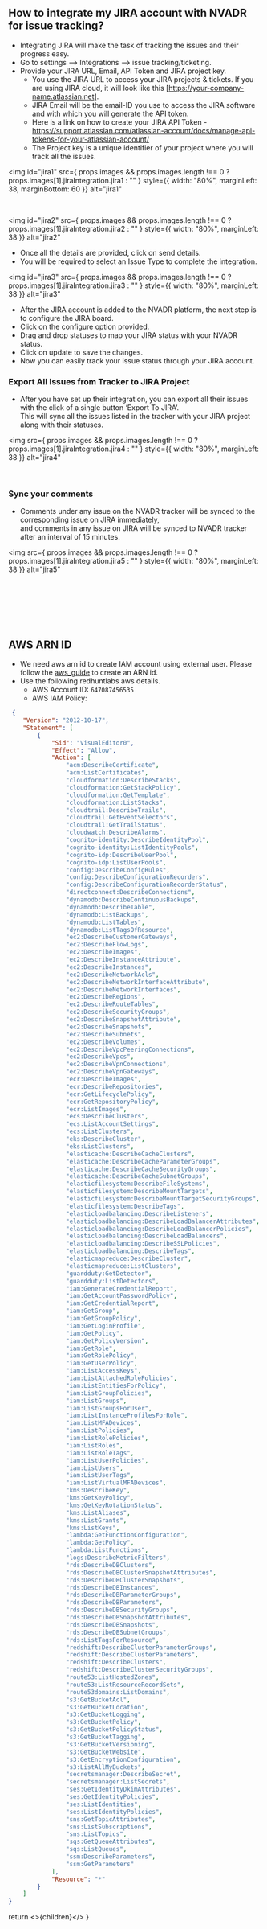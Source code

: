 <h2 id="jiraIntegration">
  How to integrate my JIRA account with NVADR for issue tracking?
</h2>

- Integrating JIRA will make the task of tracking the issues and their progress easy.
- Go to settings ⟶ Integrations ⟶ issue tracking/ticketing.
- Provide your JIRA URL, Email, API Token and JIRA project key.
  - You use the JIRA URL to access your JIRA projects & tickets.
    If you are using JIRA cloud, it will look like this [https://your-company-name.atlassian.net].
  - JIRA Email will be the email-ID you use to access the JIRA software and with which you will generate the API token.
  - Here is a link on how to create your JIRA API Token -<br/>
    https://support.atlassian.com/atlassian-account/docs/manage-api-tokens-for-your-atlassian-account/
  - The Project key is a unique identifier of your project where you will track all the issues.

<img
  id="jira1"
  src={
    props.images && props.images.length !== 0
      ? props.images[1].jiraIntegration.jira1
      : ""
  }
  style={{ width: "80%", marginLeft: 38, marginBottom: 60 }}
  alt="jira1"
></img>

<br />

<img
  id="jira2"
  src={
    props.images && props.images.length !== 0
      ? props.images[1].jiraIntegration.jira2
      : ""
  }
  style={{ width: "80%", marginLeft: 38 }}
  alt="jira2"
></img>

- Once all the details are provided, click on send details.
- You will be required to select an Issue Type to complete the integration.

<img
  id="jira3"
  src={
    props.images && props.images.length !== 0
      ? props.images[1].jiraIntegration.jira3
      : ""
  }
  style={{ width: "80%", marginLeft: 38 }}
  alt="jira3"
></img>

- After the JIRA account is added to the NVADR platform, the next step is to configure the JIRA board.
- Click on the configure option provided.
- Drag and drop statuses to map your JIRA status with your NVADR status.
- Click on update to save the changes.
- Now you can easily track your issue status through your JIRA account.
  <br />

<h3 id="jira4">Export All Issues from Tracker to JIRA Project</h3>

- After you have set up their integration, you can export all their issues with the click of a single button ‘Export To JIRA’.<br/>
  This will sync all the issues listed in the tracker with your JIRA project along with their statuses.

<img
  src={
    props.images && props.images.length !== 0
      ? props.images[1].jiraIntegration.jira4
      : ""
  }
  style={{ width: "80%", marginLeft: 38 }}
  alt="jira4"
></img>

<br />

<h3 id="jira5">Sync your comments</h3>

- Comments under any issue on the NVADR tracker will be synced to the corresponding issue on JIRA immediately,<br/> and comments in any
  issue on JIRA will be synced to NVADR tracker after an interval of 15 minutes.

<img
  src={
    props.images && props.images.length !== 0
      ? props.images[1].jiraIntegration.jira5
      : ""
  }
  style={{ width: "80%", marginLeft: 38 }}
  alt="jira5"
></img>
<br />
<br />
<br />
<br />
<br />
<h2 id="aws_arn">AWS ARN ID</h2>

- We need aws arn id to create IAM account using
  external user. Please follow the
  [aws_guide](https://docs.aws.amazon.com/IAM/latest/UserGuide/id_roles_common-scenarios_third-party.html)
  to create an ARN id.
- Use the following redhuntlabs aws details.
  - AWS Account ID: `647087456535`
  - AWS IAM Policy:

```JSON
 {
    "Version": "2012-10-17",
    "Statement": [
        {
            "Sid": "VisualEditor0",
            "Effect": "Allow",
            "Action": [
                "acm:DescribeCertificate",
                "acm:ListCertificates",
                "cloudformation:DescribeStacks",
                "cloudformation:GetStackPolicy",
                "cloudformation:GetTemplate",
                "cloudformation:ListStacks",
                "cloudtrail:DescribeTrails",
                "cloudtrail:GetEventSelectors",
                "cloudtrail:GetTrailStatus",
                "cloudwatch:DescribeAlarms",
                "cognito-identity:DescribeIdentityPool",
                "cognito-identity:ListIdentityPools",
                "cognito-idp:DescribeUserPool",
                "cognito-idp:ListUserPools",
                "config:DescribeConfigRules",
                "config:DescribeConfigurationRecorders",
                "config:DescribeConfigurationRecorderStatus",
                "directconnect:DescribeConnections",
                "dynamodb:DescribeContinuousBackups",
                "dynamodb:DescribeTable",
                "dynamodb:ListBackups",
                "dynamodb:ListTables",
                "dynamodb:ListTagsOfResource",
                "ec2:DescribeCustomerGateways",
                "ec2:DescribeFlowLogs",
                "ec2:DescribeImages",
                "ec2:DescribeInstanceAttribute",
                "ec2:DescribeInstances",
                "ec2:DescribeNetworkAcls",
                "ec2:DescribeNetworkInterfaceAttribute",
                "ec2:DescribeNetworkInterfaces",
                "ec2:DescribeRegions",
                "ec2:DescribeRouteTables",
                "ec2:DescribeSecurityGroups",
                "ec2:DescribeSnapshotAttribute",
                "ec2:DescribeSnapshots",
                "ec2:DescribeSubnets",
                "ec2:DescribeVolumes",
                "ec2:DescribeVpcPeeringConnections",
                "ec2:DescribeVpcs",
                "ec2:DescribeVpnConnections",
                "ec2:DescribeVpnGateways",
                "ecr:DescribeImages",
                "ecr:DescribeRepositories",
                "ecr:GetLifecyclePolicy",
                "ecr:GetRepositoryPolicy",
                "ecr:ListImages",
                "ecs:DescribeClusters",
                "ecs:ListAccountSettings",
                "ecs:ListClusters",
                "eks:DescribeCluster",
                "eks:ListClusters",
                "elasticache:DescribeCacheClusters",
                "elasticache:DescribeCacheParameterGroups",
                "elasticache:DescribeCacheSecurityGroups",
                "elasticache:DescribeCacheSubnetGroups",
                "elasticfilesystem:DescribeFileSystems",
                "elasticfilesystem:DescribeMountTargets",
                "elasticfilesystem:DescribeMountTargetSecurityGroups",
                "elasticfilesystem:DescribeTags",
                "elasticloadbalancing:DescribeListeners",
                "elasticloadbalancing:DescribeLoadBalancerAttributes",
                "elasticloadbalancing:DescribeLoadBalancerPolicies",
                "elasticloadbalancing:DescribeLoadBalancers",
                "elasticloadbalancing:DescribeSSLPolicies",
                "elasticloadbalancing:DescribeTags",
                "elasticmapreduce:DescribeCluster",
                "elasticmapreduce:ListClusters",
                "guardduty:GetDetector",
                "guardduty:ListDetectors",
                "iam:GenerateCredentialReport",
                "iam:GetAccountPasswordPolicy",
                "iam:GetCredentialReport",
                "iam:GetGroup",
                "iam:GetGroupPolicy",
                "iam:GetLoginProfile",
                "iam:GetPolicy",
                "iam:GetPolicyVersion",
                "iam:GetRole",
                "iam:GetRolePolicy",
                "iam:GetUserPolicy",
                "iam:ListAccessKeys",
                "iam:ListAttachedRolePolicies",
                "iam:ListEntitiesForPolicy",
                "iam:ListGroupPolicies",
                "iam:ListGroups",
                "iam:ListGroupsForUser",
                "iam:ListInstanceProfilesForRole",
                "iam:ListMFADevices",
                "iam:ListPolicies",
                "iam:ListRolePolicies",
                "iam:ListRoles",
                "iam:ListRoleTags",
                "iam:ListUserPolicies",
                "iam:ListUsers",
                "iam:ListUserTags",
                "iam:ListVirtualMFADevices",
                "kms:DescribeKey",
                "kms:GetKeyPolicy",
                "kms:GetKeyRotationStatus",
                "kms:ListAliases",
                "kms:ListGrants",
                "kms:ListKeys",
                "lambda:GetFunctionConfiguration",
                "lambda:GetPolicy",
                "lambda:ListFunctions",
                "logs:DescribeMetricFilters",
                "rds:DescribeDBClusters",
                "rds:DescribeDBClusterSnapshotAttributes",
                "rds:DescribeDBClusterSnapshots",
                "rds:DescribeDBInstances",
                "rds:DescribeDBParameterGroups",
                "rds:DescribeDBParameters",
                "rds:DescribeDBSecurityGroups",
                "rds:DescribeDBSnapshotAttributes",
                "rds:DescribeDBSnapshots",
                "rds:DescribeDBSubnetGroups",
                "rds:ListTagsForResource",
                "redshift:DescribeClusterParameterGroups",
                "redshift:DescribeClusterParameters",
                "redshift:DescribeClusters",
                "redshift:DescribeClusterSecurityGroups",
                "route53:ListHostedZones",
                "route53:ListResourceRecordSets",
                "route53domains:ListDomains",
                "s3:GetBucketAcl",
                "s3:GetBucketLocation",
                "s3:GetBucketLogging",
                "s3:GetBucketPolicy",
                "s3:GetBucketPolicyStatus",
                "s3:GetBucketTagging",
                "s3:GetBucketVersioning",
                "s3:GetBucketWebsite",
                "s3:GetEncryptionConfiguration",
                "s3:ListAllMyBuckets",
                "secretsmanager:DescribeSecret",
                "secretsmanager:ListSecrets",
                "ses:GetIdentityDkimAttributes",
                "ses:GetIdentityPolicies",
                "ses:ListIdentities",
                "ses:ListIdentityPolicies",
                "sns:GetTopicAttributes",
                "sns:ListSubscriptions",
                "sns:ListTopics",
                "sqs:GetQueueAttributes",
                "sqs:ListQueues",
                "ssm:DescribeParameters",
                "ssm:GetParameters"
            ],
            "Resource": "*"
        }
    ]
}
```

  return <>{children}</>
}
